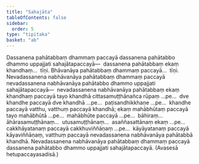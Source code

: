 ```yaml
---
title: "Sahajāta"
tableOfContents: false
sidebar:
  order: 5
type: "tipitaka"
basket: "ab"
---
```



<DynamicBreadcrumb />

<Paragraph number="880">
Dassanena pahātabbaṃ dhammaṃ paccayā dassanena pahātabbo dhammo uppajjati sahajātapaccayā—  dassanena pahātabbaṃ ekaṃ khandhaṃ…  tīṇi.
</Paragraph>

<Paragraph number="881" type="center">
Bhāvanāya pahātabbaṃ dhammaṃ paccayā…  tīṇi.
</Paragraph>

<Division number="43">

<Paragraph number="882">
Nevadassanena nabhāvanāya pahātabbaṃ dhammaṃ paccayā nevadassanena nabhāvanāya pahātabbo dhammo uppajjati sahajātapaccayā—  nevadassanena nabhāvanāya pahātabbaṃ ekaṃ khandhaṃ paccayā tayo khandhā cittasamuṭṭhānañca rūpaṃ …pe…  dve khandhe paccayā dve khandhā …pe…  paṭisandhikkhaṇe …pe…  khandhe paccayā vatthu, vatthuṃ paccayā khandhā; ekaṃ mahābhūtaṃ paccayā tayo mahābhūtā …pe…  mahābhūte paccayā …pe…  bāhiraṃ…  āhārasamuṭṭhānaṃ…  utusamuṭṭhānaṃ…  asaññasattānaṃ ekaṃ …pe…  cakkhāyatanaṃ paccayā cakkhuviññāṇaṃ …pe…  kāyāyatanaṃ paccayā kāyaviññāṇaṃ, vatthuṃ paccayā nevadassanena nabhāvanāya pahātabbā khandhā.
</Paragraph>

<Paragraph number="883">
Nevadassanena nabhāvanāya pahātabbaṃ dhammaṃ paccayā dassanena pahātabbo dhammo uppajjati sahajātapaccayā. (Avasesā hetupaccayasadisā.)
</Paragraph>
</Division>
